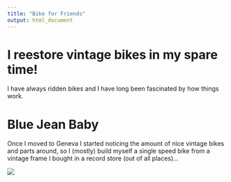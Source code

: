 ```yaml
---
title: "Bike for Friends"
output: html_document
---
```


# I reestore vintage bikes in my spare time!

I have always ridden bikes and I have long been fascinated by how things work.

# Blue Jean Baby

Once I moved to Geneva I started noticing the amount of nice vintage bikes and parts around, so I (mostly) build myself a single speed bike from a vintage frame I bought in a record store (out of all places)...

![](images/bjb.jpg)
